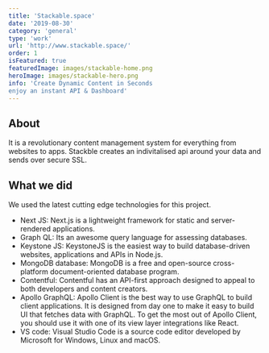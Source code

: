 ```yaml
---
title: 'Stackable.space'
date: '2019-08-30'
category: 'general'
type: 'work'
url: 'http://www.stackable.space/'
order: 1
isFeatured: true
featuredImage: images/stackable-home.png
heroImage: images/stackable-hero.png
info: 'Create Dynamic Content in Seconds
enjoy an instant API & Dashboard'
---
```


## About

It is a revolutionary content management system for everything from websites to apps. Stackble creates an indivitalised api around your data and sends over secure SSL.

## What we did

We used the latest cutting edge technologies for this project.

- Next JS: Next.js is a lightweight framework for static and server-rendered applications.
- Graph QL: Its an awesome query language for assessing databases.
- Keystone JS: KeystoneJS is the easiest way to build database-driven websites, applications and APIs in Node.js.
- MongoDB database: MongoDB is a free and open-source cross-platform document-oriented database program.
- Contentful: Contentful has an API-first approach designed to appeal to both developers and content creators.
- Apollo GraphQL: Apollo Client is the best way to use GraphQL to build client applications. It is designed from day one to make it easy to build UI that fetches data with GraphQL. To get the most out of Apollo Client, you should use it with one of its view layer integrations like React.
- VS code: Visual Studio Code is a source code editor developed by Microsoft for Windows, Linux and macOS.
